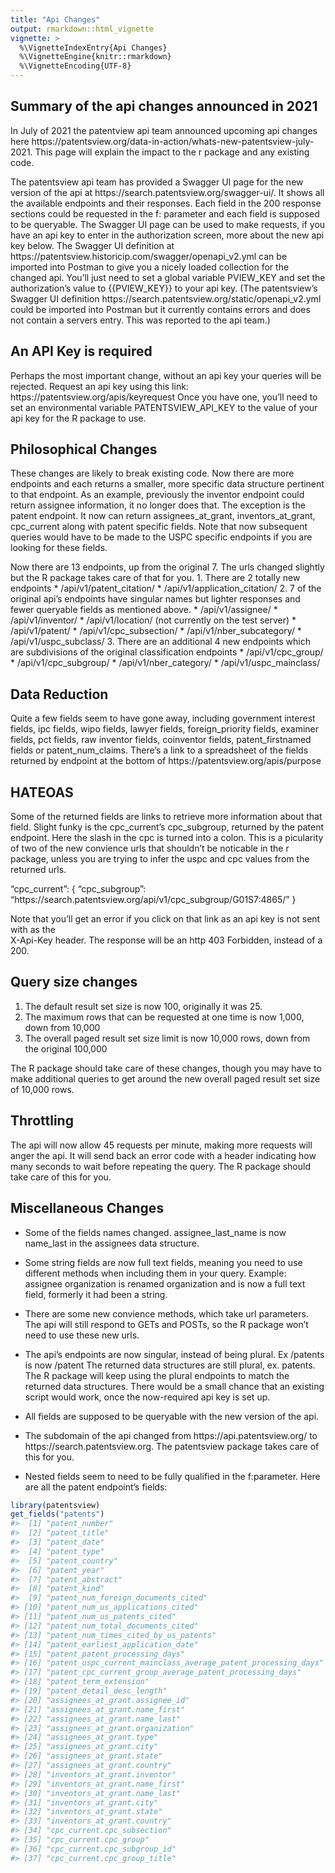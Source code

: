 ```yaml
---
title: "Api Changes"
output: rmarkdown::html_vignette
vignette: >
  %\VignetteIndexEntry{Api Changes}
  %\VignetteEngine{knitr::rmarkdown}
  %\VignetteEncoding{UTF-8}
---
```




## Summary of the api changes announced in 2021
 
In July of 2021 the patentview api team announced upcoming api changes here https://patentsview.org/data-in-action/whats-new-patentsview-july-2021.  This page will explain the impact to the r package and any existing code.
 
The patentsview api team has provided a Swagger UI page for the new version of the api at https://search.patentsview.org/swagger-ui/. It shows all the available endpoints and their responses.  Each field in the 200 response sections could be requested in the f: parameter and each field is supposed to be queryable.  The Swagger UI page can be used to make requests, if you have an api key to enter in the authorization screen, more about the new api key below.  The Swagger UI definition at https://patentsview.historicip.com/swagger/openapi_v2.yml can be imported into Postman to give you a nicely loaded collection for the changed api. You'll just need to set a global variable PVIEW_KEY and set the authorization's value to {{PVIEW_KEY}} to your api key. (The patentsview's Swagger UI definition https://search.patentsview.org/static/openapi_v2.yml could be imported into Postman but it currently contains errors and does not contain a servers entry.  This was reported to the api team.)

## An API Key is required
Perhaps the most important change, without an api key your queries will be rejected.  Request an api key using this link: https://patentsview.org/apis/keyrequest  Once you have one, you'll need to set an environmental variable PATENTSVIEW_API_KEY to the value of your api key for the R package to use.

## Philosophical Changes
These changes are likely to break existing code.  Now there are more endpoints and each returns a smaller, more specific data structure pertinent to that endpoint. As an example, previously the inventor endpoint could return assignee information, it no longer does that.  The exception is the patent endpoint.  It now can return assignees_at_grant, inventors_at_grant, cpc_current along with patent specific fields. Note that now subsequent queries would have to be made to the USPC specific endpoints if you are looking for these fields.

Now there are 13 endpoints, up from the original 7.  The urls changed slightly but the R package takes care of that for you. 
1. There are 2 totally new endpoints
    *  /api/v1/patent_citation/
    *  /api/v1/application_citation/
2. 7 of the original api's endpoints have singular names but lighter responses and fewer queryable fields as mentioned above. 
   *  /api/v1/assignee/
   *  /api/v1/inventor/
   *  /api/v1/location/  (not currently on the test server)
   *  /api/v1/patent/
   *  /api/v1/cpc_subsection/
   *  /api/v1/nber_subcategory/
   *  /api/v1/uspc_subclass/
3. There are an additional 4 new endpoints which are subdivisions of the original classification endpoints
   * /api/v1/cpc_group/
   * /api/v1/cpc_subgroup/
   * /api/v1/nber_category/
   * /api/v1/uspc_mainclass/

## Data Reduction

Quite a few fields seem to have gone away, including government interest fields, ipc fields, wipo fields, lawyer fields, foreign_priority fields, examiner fields, pct fields, raw inventor fields, coinventor fields, patent_firstnamed fields or patent_num_claims.  There's a link to a spreadsheet of the fields returned by endpoint at the bottom of https://patentsview.org/apis/purpose


## HATEOAS
Some of the returned fields are links to retrieve more information about that field. Slight funky is the cpc_current's cpc_subgroup, returned by the patent endpoint.  Here the slash in the cpc is turned into a colon.  This is a picularity of two of the new convience urls that shouldn't be noticable in the r package, unless you are trying to infer the uspc and cpc values from the returned urls.

 "cpc_current": {
     "cpc_subgroup": "https://search.patentsview.org/api/v1/cpc_subgroup/G01S7:4865/" 
  }

Note that you'll get an error if you click on that link as an api key is not sent with as the  
X-Api-Key header.  The response will be an http 403 Forbidden, instead of a 200.


## Query size changes
1. The default result set size is now 100, originally it was 25. 
2. The maximum rows that can be requested at one time is now 1,000, down from 10,000
3. The overall paged result set size limit is now 10,000 rows, down from the original 100,000 

The R package should take care of these changes, though you may have to make additional
queries to get around the new overall paged result set size of 10,000 rows.

## Throttling
The api will now allow 45 requests per minute, making more requests will anger the api.  It will send back an error code with a header indicating how many seconds to wait before repeating the query.  The R package should take care of this for you.

## Miscellaneous Changes

* Some of the fields names changed.  assignee_last_name is now name_last in the assignees data structure.

* Some string fields are now full text fields, meaning you need to use different methods
when including them in your query.  Example:  assignee organization is renamed organization and is now a full text field, formerly it had been a string. 

* There are some new convience methods, which take url parameters.  The api will still respond to GETs and POSTs, so the R package won't need to use these new urls.

* The api's endpoints are now singular, instead of being plural.  Ex /patents is now /patent  The returned data structures are still plural, ex. patents.  The R package will keep using the plural endpoints to match the returned data structures.  There would be a small chance that an existing script would work, once the now-required api key is set up.

* All fields are supposed to be queryable with the new version of the api.

* The subdomain of the api changed from https://api.patentsview.org/ to https://search.patentsview.org.  The patentsview package takes care of this for you.

* Nested fields seem to need to be fully qualified in the f:parameter. Here are all the patent endpoint's fields:

```r
library(patentsview)
get_fields("patents")
#>  [1] "patent_number"                                               
#>  [2] "patent_title"                                                
#>  [3] "patent_date"                                                 
#>  [4] "patent_type"                                                 
#>  [5] "patent_country"                                              
#>  [6] "patent_year"                                                 
#>  [7] "patent_abstract"                                             
#>  [8] "patent_kind"                                                 
#>  [9] "patent_num_foreign_documents_cited"                          
#> [10] "patent_num_us_applications_cited"                            
#> [11] "patent_num_us_patents_cited"                                 
#> [12] "patent_num_total_documents_cited"                            
#> [13] "patent_num_times_cited_by_us_patents"                        
#> [14] "patent_earliest_application_date"                            
#> [15] "patent_patent_processing_days"                               
#> [16] "patent_uspc_current_mainclass_average_patent_processing_days"
#> [17] "patent_cpc_current_group_average_patent_processing_days"     
#> [18] "patent_term_extension"                                       
#> [19] "patent_detail_desc_length"                                   
#> [20] "assignees_at_grant.assignee_id"                              
#> [21] "assignees_at_grant.name_first"                               
#> [22] "assignees_at_grant.name_last"                                
#> [23] "assignees_at_grant.organization"                             
#> [24] "assignees_at_grant.type"                                     
#> [25] "assignees_at_grant.city"                                     
#> [26] "assignees_at_grant.state"                                    
#> [27] "assignees_at_grant.country"                                  
#> [28] "inventors_at_grant.inventor"                                 
#> [29] "inventors_at_grant.name_first"                               
#> [30] "inventors_at_grant.name_last"                                
#> [31] "inventors_at_grant.city"                                     
#> [32] "inventors_at_grant.state"                                    
#> [33] "inventors_at_grant.country"                                  
#> [34] "cpc_current.cpc_subsection"                                  
#> [35] "cpc_current.cpc_group"                                       
#> [36] "cpc_current.cpc_subgroup_id"                                 
#> [37] "cpc_current.cpc_group_title"
```

